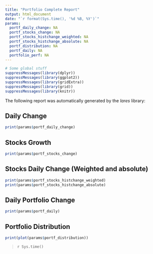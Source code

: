 ```yaml
---
title: "Portfolio Complete Report"
output: html_document
date: "`r format(Sys.time(), '%d %B, %Y')`"
params:
  portf_daily_change: NA
  portf_stocks_change: NA
  portf_stocks_histchange_weighted: NA
  portf_stocks_histchange_absolute: NA
  portf_distribution: NA
  portf_daily: NA
  portfolio_perf: NA
---
```

```r
# Some global stuff
suppressMessages(library(dplyr))
suppressMessages(library(ggplot2))
suppressMessages(library(gridExtra))
suppressMessages(library(grid))
suppressMessages(library(knitr))

```

The following report was automatically generated by the *lares* library:

## Daily Change
```r
print(params$portf_daily_change)
```

## Stocks Growth
```r
print(params$portf_stocks_change)
```

## Stocks Daily Change (Weighted and absolute)
```r
print(params$portf_stocks_histchange_weighted)
print(params$portf_stocks_histchange_absolute)
```

## Daily Portfolio Change
```r
print(params$portf_daily)
```

## Portfolio Distribution
```r
print(plot(params$portf_distribution))
```

>`r Sys.time()`
